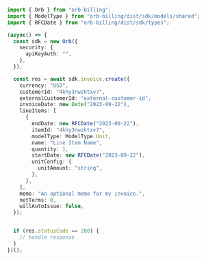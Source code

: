 ```typescript Create.ts
import { Orb } from "orb-billing";
import { ModelType } from "orb-billing/dist/sdk/models/shared";
import { RFCDate } from "orb-billing/dist/sdk/types";

(async() => {
  const sdk = new Orb({
    security: {
      apiKeyAuth: "",
    },
  });

  const res = await sdk.invoice.create({
    currency: "USD",
    customerId: "4khy3nwzktxv7",
    externalCustomerId: "external-customer-id",
    invoiceDate: new Date("2023-09-22"),
    lineItems: [
      {
        endDate: new RFCDate("2023-09-22"),
        itemId: "4khy3nwzktxv7",
        modelType: ModelType.Unit,
        name: "Line Item Name",
        quantity: 1,
        startDate: new RFCDate("2023-09-22"),
        unitConfig: {
          unitAmount: "string",
        },
      },
    ],
    memo: "An optional memo for my invoice.",
    netTerms: 0,
    willAutoIssue: false,
  });


  if (res.statusCode == 200) {
    // handle response
  }
})();
```
